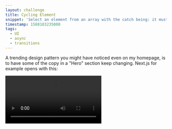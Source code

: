 ```yaml
---
layout: challenge
title: Cycling Element
snippet: 'Select an element from an array with the catch being: it must keep changing to the next one!'
timestamp: 1588183235000
tags:
  - UI
  - async
  - transitions
---
```



<div className="pb-4">
  <FeaturedPreview />
</div>

A trending design pattern you might have noticed even on my homepage, is to have some of the copy in a "Hero" section keep changing. Next.js for example opens with this:

<Video src="/videos/nextjs-cycling-element.mp4" />

How would we recreate this? Are we limited to text, or can we cycle through anything? Numbers, components, even functions?

We will explore with this challenge!

## Spec

Let’s make a game!

You are meant to progress through the list items step by step. Completing all of **MVP** leaves you with something usable you can deploy and show.

Making it through all stretch goals leaves you with something fun to message your friends to try out!

The `FeaturedPreview` above, the button you may tap to affect your score, is a work-in-progress based on me going through the spec live, on the [Twitch stream](https://www.twitch.tv/jmagrippis "feel free to join, it's free!").

### MVP

#### 1. Create a prominent header which cycles between the following text:

- “The best game for developers”
- “The best game for nerds”
- “The best game for training your twitch reflex”
- “The best game for hand-eye coordination”
- “The best game for **you**”

#### 2. Create a button with copy alternating between “hit to win” / “hit to lose”

#### 3. Clicking the button while it includes “win” adds 1 to your score

#### 4. Display said score prominently above the button, below the header

#### 5. Clicking the button while it includes “lose” subtracts 5 from your score

### Stretch Goals

#### 1. Have the changed part of the copy in the header “animate in”

#### 2. Game alternates between three “buttons” that have no copy: They just look different. For example: “green circle”, “grey circle”, “red circle”, but feel free to be creative, maybe use sprites!

#### 3. Endless mode:

- hitting the “green circle” adds one point
- hitting a “grey circle” removes two points
- hitting a “red circle” results in “Game Over”
- The “Game Over” screen shows the high-score even more prominently
- “Game Over” screen has a button to restart the game
- **Not** clicking “green circle” before it changes removes one point

#### 4. High-score mode:

- “Game Over” screen as above, after we’ve gone through 30 buttons
- Users can choose between “short” / “medium” / “long” sessions

#### 5. “Random” modes:

- instead of predictably alternating between the buttons, vary the order in which they appear
- Keep the ratios the same: if a “long” High-Score session is going to show 300 buttons it has to be 100 “green”, 100 “grey”, 100 “red” buttons

## Starting points

### Code Sandbox

If you wish to give this a try in React, all you have to do is use this [Code Sandbox](https://codesandbox.io/s/cycling-element-uyhd0?file=/src/components/App.js 'uses the default create-react-app template')!

### “Official” git repository

To work with your own tools but with React, testing, and styling via [Tailwind.css](https://tailwindcss.com/ 'utility-first CSS framework') already setup for you, you may checkout [this repository](https://github.com/jmagrippis/magrippis 'It is this very site!'):

- `pages/coding-challenges/cycling-element/playground/index.tsx` is a mostly empty React file. Feel free to work in there, and/or create extra components in the `components` directory, and write extra tests. Any file ending in `.test.tsx` will be picked up when you run `yarn test --watch`
- `yarn dev` will start the hot-reloading development server, and you’ll be able to see the results of your work at [http://localhost:3500/coding-challenges/cycling-element/playground](http://localhost:3500/coding-challenges/cycling-element/playground)

This is a more realistic workflow, as most of the time in software engineering, you are adding features to pre-existing codebases.

### MacGuyver mode

You may create your own solution in anything you’d like, and use the [contact form](/contact 'best way to reach me') to submit a link to wherever you’ve made your source code available! It’d be great if it were also deployed somewhere like [Netlify](https://www.netlify.com/ 'The fastest way to
build the fastest sites') so everyone can have a play!

### Lone Ranger

And, of course, feel free to give this a try even if you have no intention to submit anything to me for feedback. The point of this is for you to learn, and I’d love to help more; but I can step out of the way as needed.

## Demo solution

There is a solution-in-progress over at [/coding-challenges/2020/cycling-element/demo](/coding-challenges/2020/cycling-element/demo). As mentioned before, you may catch [the Twitch stream](https://www.twitch.tv/jmagrippis) to see me go through the spec live!

It’s not meant to be “the one true solution”, but it is using React with hooks 😄

I am trying to have fun with mine, make sure to have fun with yours!
